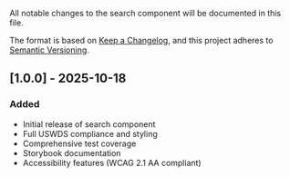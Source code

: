 
<Meta title="Actions/Search/Changelog" />

All notable changes to the search component will be documented in this file.

The format is based on [Keep a Changelog](https://keepachangelog.com/en/1.0.0/),
and this project adheres to [Semantic Versioning](https://semver.org/spec/v2.0.0.html).

## [1.0.0] - 2025-10-18

### Added

- Initial release of search component
- Full USWDS compliance and styling
- Comprehensive test coverage
- Storybook documentation
- Accessibility features (WCAG 2.1 AA compliant)
